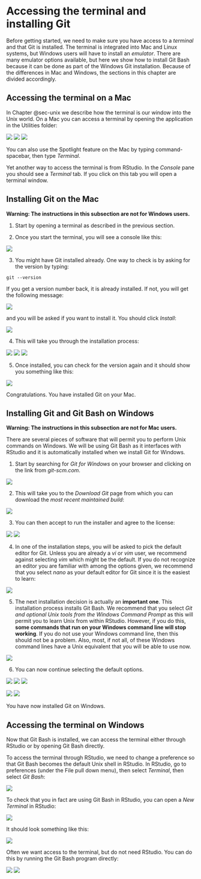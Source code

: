 
# Accessing the terminal and installing Git 

Before getting started, we need to make sure you have access to a _terminal_ and that Git is installed. The terminal is integrated into Mac and Linux systems, but Windows users will have to install an _emulator_. There are many emulator options available, but here we show how to install Git Bash because it can be done as part of the Windows Git installation. Because of the differences in Mac and Windows, the sections in this chapter are divided accordingly.

## Accessing the terminal on a Mac {#sec-terminal-on-mac}

In Chapter @sec-unix we describe how the     terminal is our window into the Unix world. On a Mac you can access a terminal by opening the application in the Utilities folder:

![](img/mac/mac-img-1.png)
![](img/mac/mac-img-2.png)
![](img/mac/mac-img-3.png)

You can also use the Spotlight feature on the Mac by typing command-spacebar, then type _Terminal_. 

Yet another way to access the terminal is from RStudio. In the _Console_ pane you should see a _Terminal_ tab. If you click on this tab you will open a terminal window.

## Installing Git on the Mac

**Warning: The instructions in this subsection are not for Windows users.**

1. Start by opening a terminal as described in the previous section.

2. Once you start the terminal, you will see a console like this:

![](img/mac/mac-img-3.png)

3. You might have Git installed already. One way to check is by asking for the version by typing:

```
git --version
```
    
If you get a version number back, it is already installed. If not, you will get the following message:
    
![](img/mac/mac-img-4.png)

and you will be asked if you want to install it. You should click _Install_:

![](img/mac/mac-img-5.png)

4. This will take you through the installation process:

![](img/mac/mac-img-6.png)
![](img/mac/mac-img-7.png)
![](img/mac/mac-img-8.png)

5. Once installed, you can check for the version again and it should show you something like this:

![](img/mac/mac-img-9.png)

Congratulations. You have installed Git on your Mac.

## Installing Git and Git Bash on Windows

**Warning: The instructions in this subsection are not for Mac users.**

There are several pieces of software that will permit you to perform Unix commands on Windows. We will be using Git Bash as it interfaces with RStudio and it is automatically installed when we install Git for Windows.

1. Start by searching for _Git for Windows_ on your browser and clicking on the link from _git-scm.com_.

![](img/win/win-img-57.png)

2. This will take you to the _Download Git_ page from which you can download the _most recent maintained build_:

![](img/win/win-img-58.png)

3. You can then accept to run the installer and agree to the license:

![](img/win/win-img-59.png)
![](img/win/win-img-60.png)

4. In one of the installation steps, you will be asked to pick the default editor for Git. Unless you are already a _vi_ or _vim_ user, we recommend against selecting _vim_ which might be the default. If you do not recognize an editor you are familiar with among the options given, we recommend that you select _nano_ as your default editor for Git since it is the easiest to learn:

![](img/win/win-img-61.png)

5. The next installation decision is actually an **important one**. This installation process installs Git Bash. We recommend that you select _Git and optional Unix tools from the Windows Command Prompt_ as this will permit you to learn Unix from within RStudio. However, if you do this, **some commands that run on your Windows command line will stop working**. If you do not use your Windows command line, then this should not be a problem. Also, most, if not all, of these Windows command lines have a Unix equivalent that you will be able to use now. 

![](img/win/win-img-62.png)

6. You can now continue selecting the default options.

![](img/win/win-img-63.png)
![](img/win/win-img-64.png)
![](img/win/win-img-65.png)

![](img/win/win-img-66.png)
![](img/win/win-img-67.png)

You have now installed Git on Windows.

## Accessing the terminal on Windows {#sec-terminal-on-windows}

Now that Git Bash is installed, we can access the terminal either through RStudio or by opening Git Bash directly.

To access the terminal through RStudio, we need to change a preference so that Git Bash becomes the default Unix shell in RStudio. In RStudio, go to preferences (under the File pull down menu), then select _Terminal_, then select _Git Bash_:
 
![](img/win/win-img-68.png)

To check that you in fact are using Git Bash in RStudio, you can open a _New Terminal_ in RStudio: 

![](img/win/win-img-69.png)

It should look something like this:

![](img/win/win-img-70.png)

Often we want access to the terminal, but do not need RStudio. You can do this by running the Git Bash program directly:

![](img/win/win-img-98.png)
![](img/win/win-img-99.png)
